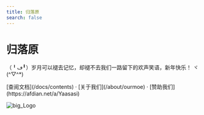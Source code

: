 ```yaml
---
title: 归落原
search: false
---
```



<h1 className="text-center font-extrabold md:text-5xl mt-8">归落原</h1>

<p className="text-center text-lg mb-2 text-gray-600 md:text-2xl">（╹ڡ╹）岁月可以褪去记忆，却褪不去我们一路留下的欢声笑语，新年快乐！ ヾ(^▽^*)</p>

<Bleed>
  <Features />
</Bleed>

<p className="mt-8 text-center">
  [查阅文档](/docs/contents) · [关于我们](/about/ourmoe) · [赞助我们](https://afdian.net/a/Yaasasi)
</p>

![big_Logo](../../public/images/avatar.png)